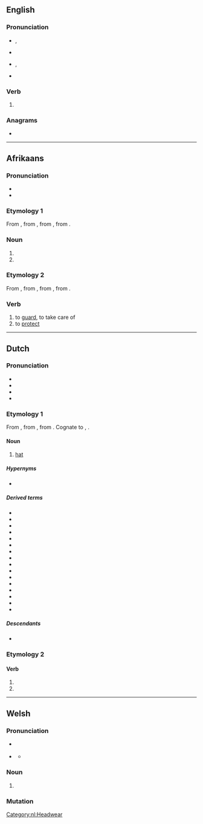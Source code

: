 ==English==

===Pronunciation===
* {{a|UK}} {{enPR|hōd}}, {{IPA|en|/həʊd/}}
* {{audio|en|LL-Q1860 (eng)-Vealhurl-hoed.wav |Audio (UK)}}
* {{a|US}} {{enPR|hōd}}, {{IPA|en|/hoʊd/}}
* {{rhymes|en|əʊd}}

===Verb===
{{head|en|verb form}}

# {{en-past of|hoe}}

===Anagrams===
* {{anagrams|en|a=deho|hode|ohed}}

----

==Afrikaans==
===Pronunciation===
* {{IPA|af|/hut/}}
* {{hyphenation|af|hoed}}

===Etymology 1===
From {{der|af|nl|hoed}}, from {{inh|af|dum|hoet}}, from {{inh|af|odt|*huot}}, from {{inh|af|gem-pro|*hōdaz}}.

===Noun===
{{af-noun|hoede|pl2=hoedens}}

# {{l|en|hat}}
# {{l|en|bonnet}}

{{topics|af|Headwear}}

===Etymology 2===
From {{inh|af|nl|hoeden}}, from {{inh|af|dum|hoeden}}, from {{inh|af|odt|*huoden}}, from {{inh|af|gem-pro|*hōdijaną}}.

===Verb===
{{af-verb}}
# to [[guard]], to take care of
# to [[protect]]

----

==Dutch==

===Pronunciation===
* {{IPA|nl|/ɦut/}}
* {{audio|nl|Nl-hoed.ogg|Audio}}
* {{hyphenation|nl|hoed}}
* {{rhymes|nl|ut}}

===Etymology 1===
From {{inh|nl|dum|hoet}}, from {{inh|nl|odt|*huot}}, from {{inh|nl|gem-pro|*hōdaz}}. Cognate to {{cog|de|Hut}}, {{cog|en|hood}}.

====Noun====
{{nl-noun|m|-en|hoedje}}

# [[hat]]

=====Hypernyms=====
* {{l|nl|hoofddeksel}}

=====Derived terms=====
* {{l|nl|bolhoed}}
* {{l|nl|cilinderhoed}}
* {{l|nl|cowboyhoed}}
* {{l|nl|dameshoed}}
* {{l|nl|deukhoed}}
* {{l|nl|gildehoed}}
* {{l|nl|hoedenband}}
* {{l|nl|hoedenmaker}}
* {{l|nl|hoedenplank}}
* {{l|nl|hoge hoed}}
* {{l|nl|panamahoed}}
* {{l|nl|strohoed}}
* {{l|nl|van de hoed en de rand weten}}
* {{l|nl|vilthoed}}
* {{l|nl|vingerhoed}}
* {{l|nl|vrijheidshoed}}

=====Descendants=====
* {{desc|af|hoed}}

===Etymology 2===
{{nonlemma}}

====Verb====
{{head|nl|verb form}}

# {{nl-verb form of|p=1|n=sg|t=pres|m=ind|hoeden}}
# {{nl-verb form of|m=imp|hoeden}}

[[Category:nl:Headwear]]

----

==Welsh==

===Pronunciation===
* {{a|cy-N}} {{IPA|cy|/hoːɨ̯d/}}
* {{a|cy-S|standard|colloquial}} {{IPA|cy|/hɔi̯d/}}
** {{a|cy-S|colloquial}} {{IPA|cy|/hoːd/}}

===Noun===
{{head|cy|mutated noun}}

# {{h-prothesis of|cy|oed}}

===Mutation===
{{cy-mut|oed}}